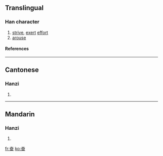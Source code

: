 {{see|奮}}

==Translingual==
===Han character===
{{Han char|rn=37|rad=大|as=05|sn=8|four=|canj=大田 (KW)}}
# [[strive]], [[exert]] [[effort]]
# [[arouse]]
====References====
{{Han ref|kx=0251.091|dkj=05901|hdz=10535.010|uh=594B|ud=22859}}
----
==Cantonese==
===Hanzi===
{{yue-hanzi|jyut=|y=fan5}}
# {{defn|Cantonese}}
----
==Mandarin==
===Hanzi===
{{cmn-hanzi|tra=奮|pin=[[fèn]] ([[fen4]])|wg=fen<sup>4</sup>}}
# {{defn|Mandarin}}

[[fr:奋]]
[[ko:奋]]